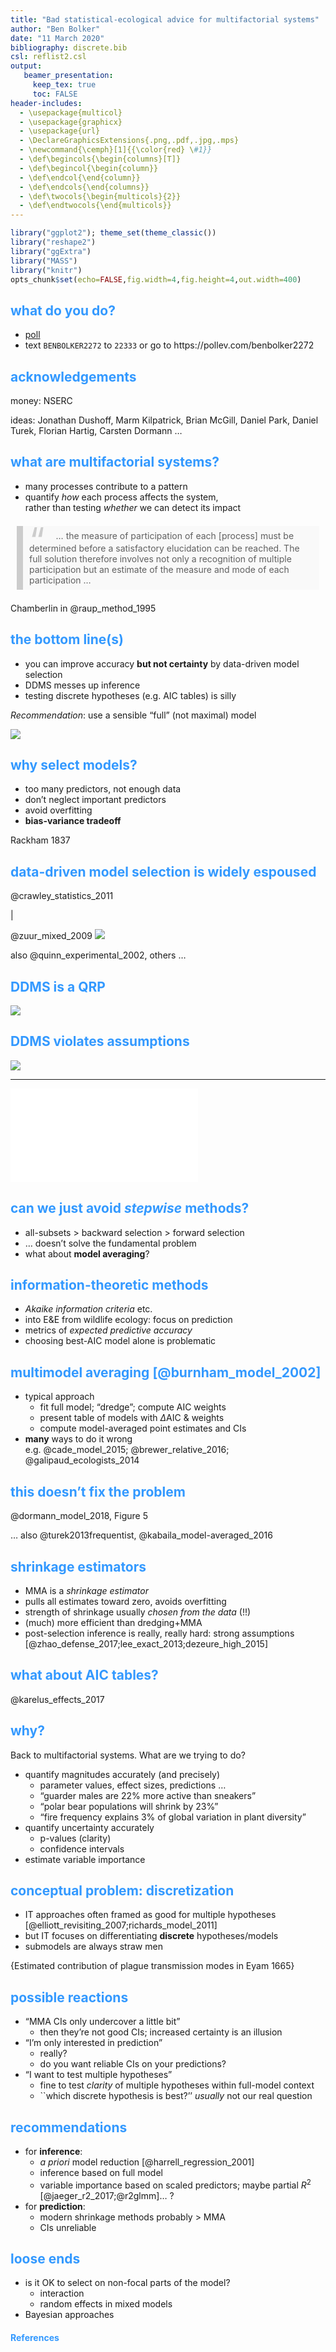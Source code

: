 ```yaml
---
title: "Bad statistical-ecological advice for multifactorial systems"
author: "Ben Bolker"
date: "11 March 2020"
bibliography: discrete.bib
csl: reflist2.csl
output:
   beamer_presentation:
     keep_tex: true
     toc: FALSE
header-includes:
  - \usepackage{multicol}
  - \usepackage{graphicx}
  - \usepackage{url}
  - \DeclareGraphicsExtensions{.png,.pdf,.jpg,.mps}
  - \newcommand{\cemph}[1]{{\color{red} \#1}}
  - \def\begincols{\begin{columns}[T]}
  - \def\begincol{\begin{column}}
  - \def\endcol{\end{column}}
  - \def\endcols{\end{columns}}
  - \def\twocols{\begin{multicols}{2}}
  - \def\endtwocols{\end{multicols}}
---
```


<!-- tex hacks required: remove empty frame at beginning; break line in title (Burnham ref; add \framebreak manually to refs (ugh) -->
<!-- 
apa.csl is a slightly hacked version of APA 
  (modified for "et al" after 2 authors in text)
  -->
<!-- blockquote:
  https://css-tricks.com/snippets/css/simple-and-nice-blockquote-styling/ -->
<!-- center:
    https://www.w3schools.com/howto/howto_css_image_center.asp -->
<!-- .refs is style for reference page (small text) -->
<style>
.refs {
font-size: 14px;
}
.sm_block {
 font-size: 20px;
}
h2 { 
 color: #3399ff;		
}
h3 { 
 color: #3399ff;		
}
.title-slide {
   background-color: #55bbff;
   }
blockquote {
  background: #f9f9f9;
  border-left: 10px solid #ccc;
  margin: 1.5em 10px;
  padding: 0.5em 10px;
  quotes: "\201C""\201D"
}
blockquote:before {
  color: #ccc;
  content: open-quote;
  font-size: 4em;
  line-height: 0.1em;
  margin-right: 0.25em;
  vertical-align: -0.4em;
}
blockquote p {
  display: inline;
}
.center {
    display: block;
    margin-left: auto;
    margin-right: auto;
    width: 50%;
}
</style>
<!--    content: url(https://i.creativecommons.org/l/by-sa/4.0/88x31.png)
>
<!-- Limit image width and height -->
<style type="text/css">
img {     
  max-height: 560px;     
  max-width: 700px; 
}
div#before-column p.forceBreak {
	break-before: column;
}
div#after-column p.forceBreak {
	break-after: column;
}
</style>

```r
library("ggplot2"); theme_set(theme_classic())
library("reshape2")
library("ggExtra")
library("MASS")
library("knitr")
opts_chunk$set(echo=FALSE,fig.width=4,fig.height=4,out.width=400)
```

## what do you do?

- [poll](https://www.polleverywhere.com/multiple_choice_polls/8JW59IQWaWnipW6USbYW8)
- text `BENBOLKER2272` to `22333` or go to https://pollev.com/benbolker2272

## acknowledgements

money: NSERC

ideas: Jonathan Dushoff, Marm Kilpatrick, Brian McGill, Daniel Park, Daniel Turek, Florian Hartig, Carsten Dormann ...

## what are multifactorial systems?

- many processes contribute to a pattern
- quantify *how* each process affects the system,  
rather than testing *whether* we can detect its impact

\vskip25pt

<blockquote>
... the measure of participation of each [process] must be determined before a satisfactory elucidation can be reached. The full solution therefore involves not only a recognition of multiple participation but an estimate of the measure and mode of each participation ...
</blockquote>

Chamberlin in @raup_method_1995

## the bottom line(s) {.columns-2}

\begincols
\begincol{0.5\textwidth}

* you can improve accuracy **but not certainty** by data-driven model selection
* DDMS messes up inference
* testing discrete hypotheses (e.g. AIC tables) is silly

*Recommendation*: use a sensible "full" (not maximal) model

\endcol
\begincol{0.5\textwidth}

![](pix/free_lunch.jpg)

\endcol
\endcols

## why select models? {.columns-2}

\begincols
\begincol{0.5\textwidth}

- too many predictors, not enough data
- don't neglect important predictors
- avoid overfitting
- **bias-variance tradeoff**

\endcol
\begincol{0.5\textwidth}

\includegraphics[width=\textwidth]{pix/330px-The_Three_Bears_-_Project_Gutenberg_eText_17034.jpg}

\tiny Rackham 1837

\endcol
\endcols

## data-driven model selection is widely espoused


@crawley_statistics_2011 
 
\includegraphics[width=2in]{pix/crawley_mam.png} |


@zuur_mixed_2009 ![](pix/zuur_mam.png)

also @quinn_experimental_2002, others ...

## DDMS is a QRP

![](pix/sci_hell.png)

## DDMS violates assumptions

![](pix/sharpshooter.jpeg)

---

![](pix/hartig.pdf)

## can we just avoid *stepwise* methods?

- all-subsets > backward selection > forward selection
- ... doesn't solve the fundamental problem
- what about **model averaging**?

## information-theoretic methods

\includegraphics[width=0.325\textwidth]{pix/akaike_crop.jpg} \includegraphics[width=0.4\textwidth]{pix/DA-KB-GW.jpg}

- *Akaike information criteria* etc.
- into E&E from wildlife ecology: focus on prediction
- metrics of *expected predictive accuracy*
- choosing best-AIC model alone is problematic

## multimodel averaging [@burnham_model_2002]

- typical approach
    - fit full model; "dredge"; compute AIC weights
    - present table of models with $\Delta$AIC & weights
    - compute model-averaged point estimates and CIs
- **many** ways to do it wrong  
e.g. @cade_model_2015; @brewer_relative_2016; @galipaud_ecologists_2014

## this doesn't fix the problem

\includegraphics[width=\textwidth]{pix/dormann_coverage.png}

@dormann_model_2018, Figure 5

... also @turek2013frequentist, @kabaila_model-averaged_2016

## shrinkage estimators

- MMA is a *shrinkage estimator*                                    
- pulls all estimates toward zero, avoids overfitting
- strength of shrinkage usually *chosen from the data* (!!)
- (much) more efficient than dredging+MMA
- post-selection inference is really, really hard: strong assumptions [@zhao_defense_2017;lee_exact_2013;dezeure_high_2015]

## what about AIC tables?

\includegraphics[height=0.8\textheight]{pix/karelus.png}

@karelus_effects_2017

## why? {.columns-2 .build}

Back to multifactorial systems. What are we trying to do?

* quantify magnitudes accurately (and precisely)
    * parameter values, effect sizes, predictions ...
	* "guarder males are 22% more active than sneakers"
	* "polar bear populations will shrink by 23%"
	* "fire frequency explains 3% of global variation in plant diversity"
* quantify uncertainty accurately
    * p-values (clarity)
	* confidence intervals
* estimate variable importance
        
## conceptual problem: discretization {.build .columns-2}

\begincols

\begincol{0.5\textwidth}

- IT approaches often framed as good for multiple hypotheses [@elliott_revisiting_2007;richards_model_2011]
- but IT focuses on differentiating **discrete** hypotheses/models
- submodels are always straw men

\endcol
\begincol{0.5\textwidth}

\pause
\includegraphics[width=\textwidth]{pix/eyam_ternary.png}

{\small Estimated contribution of plague transmission modes in Eyam 1665}

\endcol
\endcols

## possible reactions

- "MMA CIs only undercover a little bit"
    - then they're not good CIs; increased certainty is an illusion
- "I'm only interested in prediction"
    - really?
    - do you want reliable CIs on your predictions?
- "I want to test multiple hypotheses"
    - fine to test *clarity* of multiple hypotheses within full-model context
    - ``which discrete hypothesis is best?'' *usually* not our real question

## recommendations

- for **inference**:
    - *a priori* model reduction [@harrell_regression_2001]
    - inference based on full model
    - variable importance based on scaled predictors; maybe partial $R^2$ [@jaeger_r2_2017;@r2glmm]... ?
- for **prediction**:
    - modern shrinkage methods probably > MMA
    - CIs unreliable

## loose ends

- is it OK to select on non-focal parts of the model?
    - interaction
    - random effects in mixed models
- Bayesian approaches

## References {.refs .columns-2 .allowframebreaks}

\tiny
